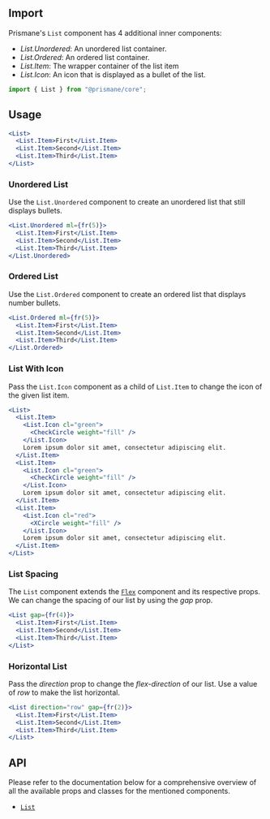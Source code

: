 ## Import

Prismane's `List` component has 4 additional inner components:

- _List.Unordered_: An unordered list container.
- _List.Ordered_: An ordered list container.
- _List.Item_: The wrapper container of the list item
- _List.Icon_: An icon that is displayed as a bullet of the list.

```js
import { List } from "@prismane/core";
```

## Usage

```jsx preview
<List>
  <List.Item>First</List.Item>
  <List.Item>Second</List.Item>
  <List.Item>Third</List.Item>
</List>
```

### Unordered List

Use the `List.Unordered` component to create an unordered list that still displays bullets.

```jsx preview
<List.Unordered ml={fr(5)}>
  <List.Item>First</List.Item>
  <List.Item>Second</List.Item>
  <List.Item>Third</List.Item>
</List.Unordered>
```

### Ordered List

Use the `List.Ordered` component to create an ordered list that displays number bullets.

```jsx preview
<List.Ordered ml={fr(5)}>
  <List.Item>First</List.Item>
  <List.Item>Second</List.Item>
  <List.Item>Third</List.Item>
</List.Ordered>
```

### List With Icon

Pass the `List.Icon` component as a child of `List.Item` to change the icon of the given list item.

```jsx preview
<List>
  <List.Item>
    <List.Icon cl="green">
      <CheckCircle weight="fill" />
    </List.Icon>
    Lorem ipsum dolor sit amet, consectetur adipiscing elit.
  </List.Item>
  <List.Item>
    <List.Icon cl="green">
      <CheckCircle weight="fill" />
    </List.Icon>
    Lorem ipsum dolor sit amet, consectetur adipiscing elit.
  </List.Item>
  <List.Item>
    <List.Icon cl="red">
      <XCircle weight="fill" />
    </List.Icon>
    Lorem ipsum dolor sit amet, consectetur adipiscing elit.
  </List.Item>
</List>
```

### List Spacing

The `List` component extends the [`Flex`](/docs/components/flex) component and its respective props. We can change the spacing of our list by using the _gap_ prop.

```jsx preview
<List gap={fr(4)}>
  <List.Item>First</List.Item>
  <List.Item>Second</List.Item>
  <List.Item>Third</List.Item>
</List>
```

### Horizontal List

Pass the _direction_ prop to change the _flex-direction_ of our list. Use a value of _row_ to make the list horizontal.

```jsx preview
<List direction="row" gap={fr(2)}>
  <List.Item>First</List.Item>
  <List.Item>Second</List.Item>
  <List.Item>Third</List.Item>
</List>
```

## API

Please refer to the documentation below for a comprehensive overview of all the available props and classes for the mentioned components.

- [`List`](/docs/components-api/data-display/list-api)
